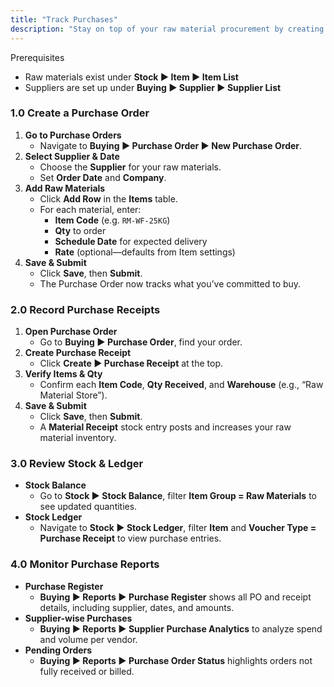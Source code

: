 ```yaml
---
title: "Track Purchases"
description: "Stay on top of your raw material procurement by creating Purchase Orders, recording receipts, and reviewing purchase reports in the CGIC App."
---
```


<Info>
  Prerequisites

  - Raw materials exist under **Stock ▶️ Item ▶️ Item List**
  - Suppliers are set up under **Buying ▶️ Supplier ▶️ Supplier List**
</Info>

### 1.0 Create a Purchase Order

1. **Go to Purchase Orders**
   - Navigate to **Buying ▶️ Purchase Order ▶️ New Purchase Order**.
2. **Select Supplier & Date**
   - Choose the **Supplier** for your raw materials.
   - Set **Order Date** and **Company**.
3. **Add Raw Materials**
   - Click **Add Row** in the **Items** table.
   - For each material, enter:
     - **Item Code** (e.g. `RM-WF-25KG`)
     - **Qty** to order
     - **Schedule Date** for expected delivery
     - **Rate** (optional—defaults from Item settings)
4. **Save & Submit**
   - Click **Save**, then **Submit**.
   - The Purchase Order now tracks what you’ve committed to buy.

### 2.0 Record Purchase Receipts

1. **Open Purchase Order**
   - Go to **Buying ▶️ Purchase Order**, find your order.
2. **Create Purchase Receipt**
   - Click **Create ▶️ Purchase Receipt** at the top.
3. **Verify Items & Qty**
   - Confirm each **Item Code**, **Qty Received**, and **Warehouse** (e.g., “Raw Material Store”).
4. **Save & Submit**
   - Click **Save**, then **Submit**.
   - A **Material Receipt** stock entry posts and increases your raw material inventory.

### 3.0 Review Stock & Ledger

- **Stock Balance**
  - Go to **Stock ▶️ Stock Balance**, filter **Item Group = Raw Materials** to see updated quantities.
- **Stock Ledger**
  - Navigate to **Stock ▶️ Stock Ledger**, filter **Item** and **Voucher Type = Purchase Receipt** to view purchase entries.

### 4.0 Monitor Purchase Reports

- **Purchase Register**
  - **Buying ▶️ Reports ▶️ Purchase Register** shows all PO and receipt details, including supplier, dates, and amounts.
- **Supplier-wise Purchases**
  - **Buying ▶️ Reports ▶️ Supplier Purchase Analytics** to analyze spend and volume per vendor.
- **Pending Orders**
  - **Buying ▶️ Reports ▶️ Purchase Order Status** highlights orders not fully received or billed.